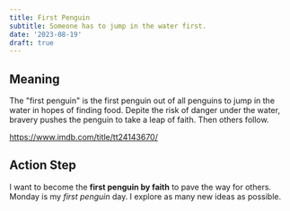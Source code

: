 ```yaml
---
title: First Penguin
subtitle: Someone has to jump in the water first.
date: '2023-08-19'
draft: true
---
```


## Meaning

The "first penguin" is the first penguin out of all penguins to jump in the water in hopes of finding food. Depite the risk of danger under the water, bravery pushes the penguin to take a leap of faith. Then others follow.

https://www.imdb.com/title/tt24143670/

## Action Step

I want to become the **first penguin by faith** to pave the way for others.
Monday is my _first penguin_ day. I explore as many new ideas as possible.
